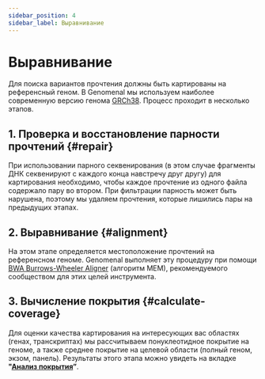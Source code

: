 ```yaml
---
sidebar_position: 4
sidebar_label: Выравнивание
---
```


# Выравнивание

Для поиска вариантов прочтения должны быть картированы на референсный геном. В Genomenal мы используем 
наиболее современную версию генома [GRCh38](https://www.ncbi.nlm.nih.gov/assembly/GCF_000001405.26/).
Процесс проходит в несколько этапов.

## 1. Проверка и восстановление парности прочтений {#repair}

При использовании парного секвенирования (в этом случае фрагменты ДНК секвенируют с каждого конца 
навстречу друг другу) для картирования необходимо, чтобы каждое прочтение из одного файла содержало пару во втором. 
При фильтрации парность может быть нарушена, поэтому мы удаляем прочтения, которые лишились пары на предыдущих этапах.

## 2. Выравнивание {#alignment}

На этом этапе определяется местоположение прочтений на референсном геноме. Genomenal выполняет эту процедуру 
при помощи [BWA Burrows-Wheeler Aligner](http://bio-bwa.sourceforge.net/) (алгоритм MEM), рекомендуемого 
сообществом для этих целей инструмента.

## 3. Вычисление покрытия {#calculate-coverage}

Для оценки качества картирования на интересующих вас областях (генах, транскриптах) мы рассчитываем 
понуклеотидное покрытие на геноме, а также среднее покрытие на целевой области (полный геном, экзом, панель). 
Результаты этого этапа можно увидеть на вкладке **"[Анализ покрытия](/results/coverage-analysis)”**.
